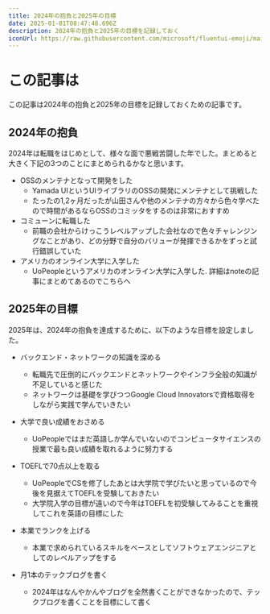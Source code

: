 ```yaml
---
title: 2024年の抱負と2025年の目標
date: 2025-01-01T08:47:48.696Z
description: 2024年の抱負と2025年の目標を記録しておく
iconUrl: https://raw.githubusercontent.com/microsoft/fluentui-emoji/main/assets/Snake/Flat/snake_flat.svg
---
```


# この記事は

この記事は2024年の抱負と2025年の目標を記録しておくための記事です。

## 2024年の抱負

2024年は転職をはじめとして、様々な面で悪戦苦闘した年でした。まとめると大きく下記の3つのことにまとめられるかなと思います。

- OSSのメンテナとなって開発をした
  - Yamada UIというUIライブラリのOSSの開発にメンテナとして挑戦した
  - たったの1,2ヶ月だったが山田さんや他のメンテナの方々から色々学べたので時間があるならOSSのコミッタをするのは非常におすすめ
- コミューンに転職した
  - 前職の会社からけっこうレベルアップした会社なので色々チャレンジングなことがあり、どの分野で自分のバリューが発揮できるかをずっと試行錯誤していた
- アメリカのオンライン大学に入学した
  - UoPeopleというアメリカのオンライン大学に入学した. 詳細はnoteの記事にまとめてあるので<AnchorLink href="https://note.com/kenchandayooo/n/na0bcf668d2f3">こちら</AnchorLink>へ

## 2025年の目標

2025年は、2024年の抱負を達成するために、以下のような目標を設定しました。

- バックエンド・ネットワークの知識を深める
  - 転職先で圧倒的にバックエンドとネットワークやインフラ全般の知識が不足していると感じた
  - ネットワークは基礎を学びつつ<AnchorLink href="https://cloud.google.com/innovators?hl=ja">Google Cloud Innovators</AnchorLink>で資格取得をしながら実践で学んでいきたい
  
- 大学で良い成績をおさめる
  - UoPeopleではまだ英語しか学んでいないのでコンピュータサイエンスの授業で最も良い成績を取れるように努力する

- TOEFLで70点以上を取る
  - UoPeopleでCSを修了したあとは大学院で学びたいと思っているので今後を見据えてTOEFLを受験しておきたい
  - 大学院入学の目標が遠いので今年はTOEFLを初受験してみることを重視してこれを英語の目標にした

- 本業でランクを上げる
  - 本業で求められているスキルをベースとしてソフトウェアエンジニアとしてのレベルアップをする

- 月1本のテックブログを書く
  - 2024年はなんやかんやブログを全然書くことができなかったので、テックブログを書くことを目標にして書く


